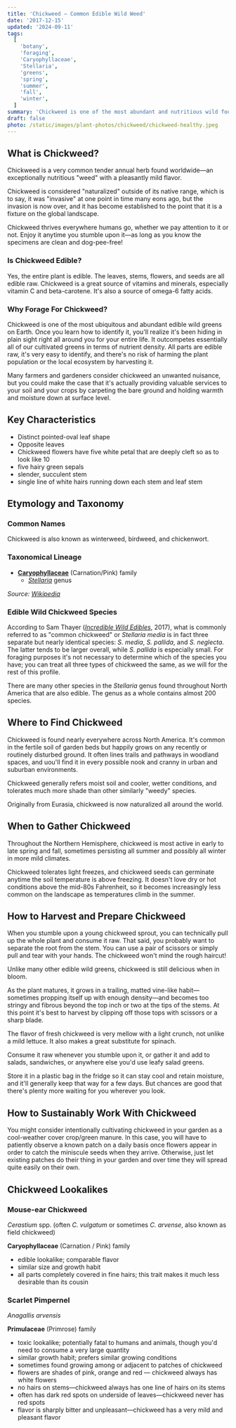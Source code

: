 ```yaml
---
title: 'Chickweed – Common Edible Wild Weed'
date: '2017-12-15'
updated: '2024-09-11'
tags:
  [
    'botany',
    'foraging',
    'Caryophyllaceae',
    'Stellaria',
    'greens',
    'spring',
    'summer',
    'fall',
    'winter',
  ]
summary: 'Chickweed is one of the most abundant and nutritious wild foods you can eat during times of the year when not much else is growing.'
draft: false
photo: /static/images/plant-photos/chickweed/chickweed-healthy.jpeg
---
```



<div className="rounded-lg bg-gray-100 p-4 dark:bg-gray-800">
  <TOCInline toc={props.toc} toHeading={3} asDisclosure />
</div>

## What is Chickweed?

Chickweed is a very common tender annual herb found worldwide—an exceptionally nutritious "weed" with a pleasantly mild flavor.

Chickweed is considered "naturalized" outside of its native range, which is to say, it was "invasive" at one point in time many eons ago, but the invasion is now over, and it has become established to the point that it is a fixture on the global landscape.

Chickweed thrives everywhere humans go, whether we pay attention to it or not. Enjoy it anytime you stumble upon it—as long as you know the specimens are clean and dog-pee-free!

### Is Chickweed Edible?

Yes, the entire plant is edible. The leaves, stems, flowers, and seeds are all edible raw. Chickweed is a great source of vitamins and minerals, especially vitamin C and beta-carotene. It's also a source of omega-6 fatty acids.

### Why Forage For Chickweed?

Chickweed is one of the most ubiquitous and abundant edible wild greens on Earth. Once you learn how to identify it, you'll realize it's been hiding in plain sight right all around you for your entire life. It outcompetes essentially all of our cultivated greens in terms of nutrient density. All parts are edible raw, it's very easy to identify, and there's no risk of harming the plant population or the local ecosystem by harvesting it.

Many farmers and gardeners consider chickweed an unwanted nuisance, but you could make the case that it's actually providing valuable services to your soil and your crops by carpeting the bare ground and holding warmth and moisture down at surface level.

## Key Characteristics

- Distinct pointed-oval leaf shape
- Opposite leaves
- Chickweed flowers have five white petal that are deeply cleft so as to look like 10
- five hairy green sepals
- slender, succulent stem
- single line of white hairs running down each stem and leaf stem

<Photo
  photo="/static/images/plant-photos/chickweed/chickweed-flower.jpeg"
  desc="Five deeply-cleft white petals that almost look like ten—that's chickweed, alright!"
/>

## Etymology and Taxonomy

### Common Names

Chickweed is also known as winterweed, birdweed, and chickenwort.

### Taxonomical Lineage

- [**Caryophyllaceae**](/tags/caryophyllaceae/) (Carnation/Pink) family
  - [_Stellaria_](/tags/stellaria/) genus

_Source: [Wikipedia](https://en.wikipedia.org/wiki/Stellaria)_

### Edible Wild Chickweed Species

According to Sam Thayer ([_Incredible Wild Edibles_](https://www.foragersharvest.com/store/p330/IncredibleWildEdibles.html), 2017), what is commonly referred to as "common chickweed" or _Stellaria media_ is in fact three separate but nearly identical species: _S. media_, _S. pallida_, and _S. neglecta_. The latter tends to be larger overall, while _S. pallida_ is especially small. For foraging purposes it's not necessary to determine which of the species you have; you can treat all three types of chickweed the same, as we will for the rest of this profile.

There are many other species in the _Stellaria_ genus found throughout North America that are also edible. The genus as a whole contains almost 200 species.

<Photo
  photo="/static/images/plant-photos/chickweed/chickweed-sprouts.jpeg"
  desc="Young chickweed sprouts emerging in late fall."
/>

## Where to Find Chickweed

Chickweed is found nearly everywhere across North America. It's common in the fertile soil of garden beds but happily grows on any recently or routinely disturbed ground. It often lines trails and pathways in woodland spaces, and uou'll find it in every possible nook and cranny in urban and suburban environments.

Chickweed generally refers moist soil and cooler, wetter conditions, and tolerates much more shade than other similarly "weedy" species.

Originally from Eurasia, chickweed is now naturalized all around the world.

<Photo
  photo="/static/images/plant-photos/chickweed/chickweed-patch.jpeg"
  desc="Chickweed can quickly take over recently disturbed soil."
/>

## When to Gather Chickweed

Throughout the Northern Hemisphere, chickweed is most active in early to late spring and fall, sometimes persisting all summer and possibly all winter in more mild climates.

Chickweed tolerates light freezes, and chickweed seeds can germinate anytime the soil temperature is above freezing.
It doesn't love dry or hot conditions above the mid-80s Fahrenheit, so it becomes increasingly less common on the landscape as temperatures climb in the summer.

<Photo
  photo="/static/images/plant-photos/chickweed/chickweed-stem.jpeg"
  desc="This healthy chickweed specimen was already quite mature in late winter in Kentucky."
/>

## How to Harvest and Prepare Chickweed

When you stumble upon a young chickweed sprout, you can technically pull up the whole plant and consume it raw. That said, you probably want to separate the root from the stem. You can use a pair of scissors or simply pull and tear with your hands. The chickweed won't mind the rough haircut!

Unlike many other edible wild greens, chickweed is still delicious when in bloom.

As the plant matures, it grows in a trailing, matted vine-like habit—sometimes propping itself up with enough density—and becomes too stringy and fibrous beyond the top inch or two at the tips of the stems. At this point it's best to harvest by clipping off those tops with scissors or a sharp blade.

The flavor of fresh chickweed is very mellow with a light crunch, not unlike a mild lettuce. It also makes a great substitute for spinach.

Consume it raw whenever you stumble upon it, or gather it and add to salads, sandwiches, or anywhere else you'd use leafy salad greens.

Store it in a plastic bag in the fridge so it can stay cool and retain moisture, and it'll generally keep that way for a few days. But chances are good that there's plenty more waiting for you wherever you look.

## How to Sustainably Work With Chickweed

You might consider intentionally cultivating chickweed in your garden as a cool-weather cover crop/green manure. In this case, you will have to patiently observe a known patch on a daily basis once flowers appear in order to catch the miniscule seeds when they arrive. Otherwise, just let existing patches do their thing in your garden and over time they will spread quite easily on their own.

## Chickweed Lookalikes

### Mouse-ear Chickweed

<Photo
  photo="/static/images/plant-photos/chickweed/chickweed-mouse.jpeg"
  desc="Mouse-ear chickweed is also edible but too hairy to be palatable."
/>

_Cerastium_ spp. (often _C. vulgatum_ or sometimes _C. arvense_, also known as field chickweed)

**Caryophyllaceae** (Carnation / Pink) family

- edible lookalike; comparable flavor
- similar size and growth habit
- all parts completely covered in fine hairs; this trait makes it much less desirable than its cousin

### Scarlet Pimpernel

<Photo
  photo="/static/images/plant-photos/chickweed/pimpernel.jpeg"
  desc="Scarlet pimpernel is toxic but easily distinguished from common chickweed thanks to its pink-orange flowers and lack of hairs."
/>

_Anagallis arvensis_

**Primulaceae** (Primrose) family

- toxic lookalike; potentially fatal to humans and animals, though you'd need to consume a very large quantity
- similar growth habit; prefers similar growing conditions
- sometimes found growing among or adjacent to patches of chickweed
- flowers are shades of pink, orange and red — chickweed always has white flowers
- no hairs on stems—chickweed always has one line of hairs on its stems
- often has dark red spots on underside of leaves—chickweed never has red spots
- flavor is sharply bitter and unpleasant—chickweed has a very mild
  and pleasant flavor

<BookCTA />
